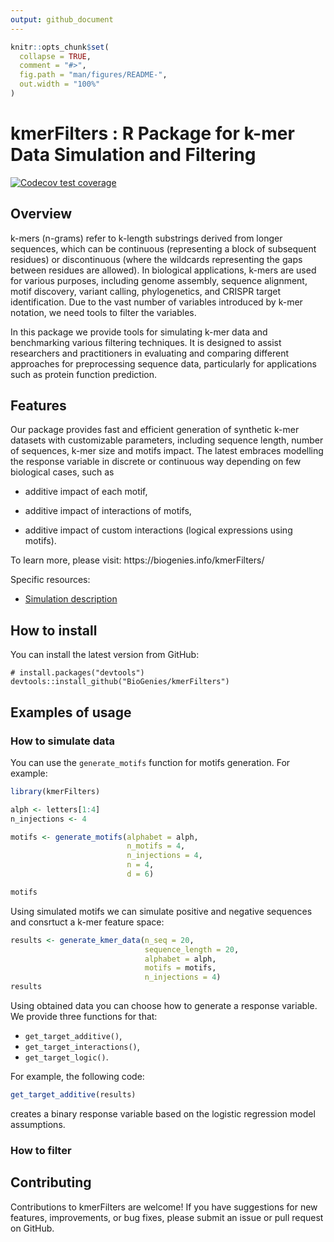 ```yaml
---
output: github_document
---
```


<!-- README.md is generated from README.Rmd. Please edit that file -->

```r
knitr::opts_chunk$set(
  collapse = TRUE,
  comment = "#>",
  fig.path = "man/figures/README-",
  out.width = "100%"
)
```

# kmerFilters : R Package for k-mer Data Simulation and Filtering

<!-- badges: start -->
[![Codecov test coverage](https://codecov.io/gh/BioGenies/kmerFilters/branch/main/graph/badge.svg)](https://app.codecov.io/gh/BioGenies/kmerFilters?branch=main)
<!-- badges: end -->

## Overview 

k-mers (n-grams) refer to k-length substrings derived from longer sequences, which can be continuous (representing a block of subsequent residues) or discontinuous (where the wildcards representing the gaps between residues are allowed). In biological applications, k-mers are used for various purposes, including genome assembly, sequence alignment, motif discovery, variant calling, phylogenetics, and CRISPR target identification. Due to the vast number of variables introduced by k-mer notation, we need tools to filter the variables.

In this package we provide tools for simulating k-mer data and benchmarking various filtering techniques. It is designed to assist researchers and practitioners in evaluating and comparing different approaches for preprocessing sequence data, particularly for applications such as protein function prediction.


## Features

Our package provides fast and efficient generation of synthetic k-mer datasets with customizable parameters, including sequence length, number of sequences, k-mer size and motifs impact. The latest embraces modelling the response variable in discrete or continuous way depending on few biological cases, such as

- additive impact of each motif,

- additive impact of interactions of motifs,

- additive impact of custom interactions (logical expressions using motifs).


To learn more, please visit: https://biogenies.info/kmerFilters/

Specific resources:

 - [Simulation description](https://biogenies.info/kmerFilters/articles/simulation_description.html)


## How to install

You can install the latest version from GitHub:

```
# install.packages("devtools")
devtools::install_github("BioGenies/kmerFilters")
```

## Examples of usage

### How to simulate data

You can use the `generate_motifs` function for motifs generation. For example:

```r
library(kmerFilters)

alph <- letters[1:4]
n_injections <- 4

motifs <- generate_motifs(alphabet = alph, 
                          n_motifs = 4, 
                          n_injections = 4, 
                          n = 4, 
                          d = 6)

motifs
```

Using simulated motifs we can simulate positive and negative sequences and consrtuct a k-mer feature space:

```r
results <- generate_kmer_data(n_seq = 20, 
                              sequence_length = 20, 
                              alphabet = alph,
                              motifs = motifs, 
                              n_injections = 4)
results
```

Using obtained data you can choose how to generate a response variable. We provide three functions for that:

- `get_target_additive()`,
- `get_target_interactions()`,
- `get_target_logic()`.

For example, the following code:

```r
get_target_additive(results)
```

creates a binary response variable based on the logistic regression model assumptions.

### How to filter


## Contributing

Contributions to kmerFilters are welcome! If you have suggestions for new features, improvements, or bug fixes, please submit an issue or pull request on GitHub.

